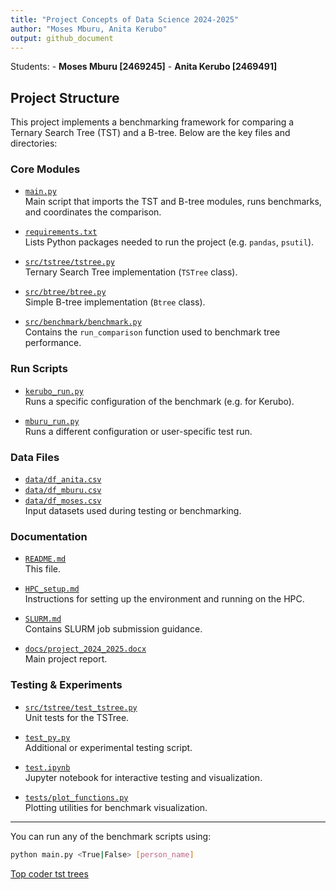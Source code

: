 ```yaml
---
title: "Project Concepts of Data Science 2024-2025"
author: "Moses Mburu, Anita Kerubo"
output: github_document
---
```



Students:
- **Moses Mburu [2469245]** 
- **Anita Kerubo [2469491]** 

## Project Structure

This project implements a benchmarking framework for comparing a Ternary Search Tree (TST) and a B-tree. Below are the key files and directories:

### Core Modules

- [`main.py`](./main.py)  
  Main script that imports the TST and B-tree modules, runs benchmarks, and coordinates the comparison.

- [`requirements.txt`](./requirements.txt)  
  Lists Python packages needed to run the project (e.g. `pandas`, `psutil`).

- [`src/tstree/tstree.py`](./src/tstree/tstree.py)  
  Ternary Search Tree implementation (`TSTree` class).

- [`src/btree/btree.py`](./src/btree/btree.py)  
  Simple B-tree implementation (`Btree` class).

- [`src/benchmark/benchmark.py`](./src/benchmark/benchmark.py)  
  Contains the `run_comparison` function used to benchmark tree performance.

### Run Scripts

- [`kerubo_run.py`](./kerubo_run.py)  
  Runs a specific configuration of the benchmark (e.g. for Kerubo).

- [`mburu_run.py`](./mburu_run.py)  
  Runs a different configuration or user-specific test run.

### Data Files

- [`data/df_anita.csv`](./data/df_anita.csv)  
- [`data/df_mburu.csv`](./data/df_mburu.csv)  
- [`data/df_moses.csv`](./data/df_moses.csv)  
  Input datasets used during testing or benchmarking.

### Documentation

- [`README.md`](./README.md)  
  This file.

- [`HPC_setup.md`](./HPC_setup.md)  
  Instructions for setting up the environment and running on the HPC.

- [`SLURM.md`](./SLURM.md)  
  Contains SLURM job submission guidance.

- [`docs/project_2024_2025.docx`](./docs/project_2024_2025.docx)  
  Main project report.

### Testing & Experiments

- [`src/tstree/test_tstree.py`](./src/tstree/test_tstree.py)  
  Unit tests for the TSTree.

- [`test_py.py`](./test_py.py)  
  Additional or experimental testing script.

- [`test.ipynb`](./test.ipynb)  
  Jupyter notebook for interactive testing and visualization.

- [`tests/plot_functions.py`](./tests/plot_functions.py)  
  Plotting utilities for benchmark visualization.

---

You can run any of the benchmark scripts using:

```bash
python main.py <True|False> [person_name]
````


[Top coder tst trees](https://www.topcoder.com/thrive/articles/ternary-search-trees#:~:text=Ternary%20search%20trees%20are%20a,consumes%20a%20lot%20of%20memory)
